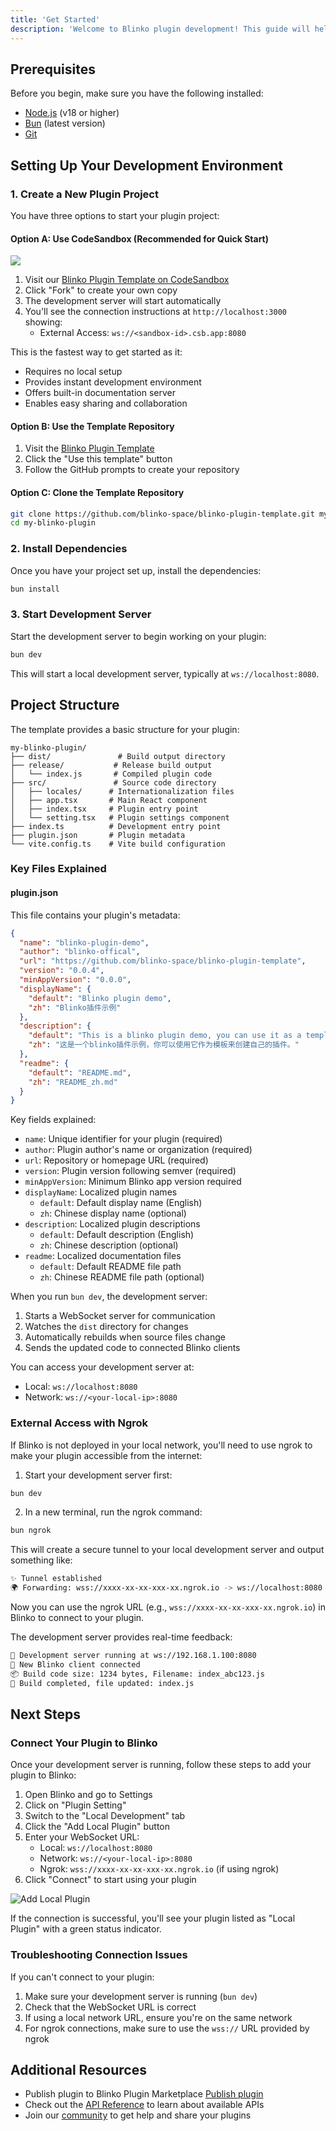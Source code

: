 ```yaml
---
title: 'Get Started'
description: 'Welcome to Blinko plugin development! This guide will help you set up your development environment and create your first plugin.'
---
```


## Prerequisites

Before you begin, make sure you have the following installed:
- [Node.js](https://nodejs.org/) (v18 or higher)
- [Bun](https://bun.sh/) (latest version)
- [Git](https://git-scm.com/)

## Setting Up Your Development Environment

### 1. Create a New Plugin Project

You have three options to start your plugin project:

#### Option A: Use CodeSandbox (Recommended for Quick Start)

<img className="rounded-2xl" src="/images/2025-02-20-17-21-33.png"/>   

1. Visit our [Blinko Plugin Template on CodeSandbox](https://codesandbox.io/p/github/blinko-space/blinko-plugin-template/main)
2. Click "Fork" to create your own copy
3. The development server will start automatically
4. You'll see the connection instructions at `http://localhost:3000` showing:
   - External Access: `ws://<sandbox-id>.csb.app:8080`

This is the fastest way to get started as it:
- Requires no local setup
- Provides instant development environment
- Offers built-in documentation server
- Enables easy sharing and collaboration

#### Option B: Use the Template Repository

1. Visit the [Blinko Plugin Template](https://github.com/blinko-space/blinko-plugin-template)
2. Click the "Use this template" button
3. Follow the GitHub prompts to create your repository

#### Option C: Clone the Template Repository

```bash
git clone https://github.com/blinko-space/blinko-plugin-template.git my-blinko-plugin
cd my-blinko-plugin
```

### 2. Install Dependencies

Once you have your project set up, install the dependencies:

```bash
bun install
```

### 3. Start Development Server

Start the development server to begin working on your plugin:

```bash
bun dev
```

This will start a local development server, typically at `ws://localhost:8080`.

## Project Structure

The template provides a basic structure for your plugin:

```
my-blinko-plugin/
├── dist/               # Build output directory
├── release/           # Release build output
│   └── index.js       # Compiled plugin code
├── src/               # Source code directory
│   ├── locales/      # Internationalization files
│   ├── app.tsx       # Main React component
│   ├── index.tsx     # Plugin entry point
│   └── setting.tsx   # Plugin settings component
├── index.ts          # Development entry point
├── plugin.json       # Plugin metadata
└── vite.config.ts    # Vite build configuration
```

### Key Files Explained

#### plugin.json
This file contains your plugin's metadata:
```json
{
  "name": "blinko-plugin-demo",
  "author": "blinko-offical",
  "url": "https://github.com/blinko-space/blinko-plugin-template",
  "version": "0.0.4",
  "minAppVersion": "0.0.0",
  "displayName": {
    "default": "Blinko plugin demo",
    "zh": "Blinko插件示例"
  },
  "description": {
    "default": "This is a blinko plugin demo, you can use it as a template to create your own plugin.",
    "zh": "这是一个blinko插件示例，你可以使用它作为模板来创建自己的插件。"
  },
  "readme": {
    "default": "README.md",
    "zh": "README_zh.md"
  }
}
```

Key fields explained:
- `name`: Unique identifier for your plugin (required)
- `author`: Plugin author's name or organization (required)
- `url`: Repository or homepage URL (required)
- `version`: Plugin version following semver (required)
- `minAppVersion`: Minimum Blinko app version required
- `displayName`: Localized plugin names
  - `default`: Default display name (English)
  - `zh`: Chinese display name (optional)
- `description`: Localized plugin descriptions
  - `default`: Default description (English)
  - `zh`: Chinese description (optional)
- `readme`: Localized documentation files
  - `default`: Default README file path
  - `zh`: Chinese README file path (optional)


When you run `bun dev`, the development server:
1. Starts a WebSocket server for communication
2. Watches the `dist` directory for changes
3. Automatically rebuilds when source files change
4. Sends the updated code to connected Blinko clients

You can access your development server at:
- Local: `ws://localhost:8080`
- Network: `ws://<your-local-ip>:8080`

### External Access with Ngrok

If Blinko is not deployed in your local network, you'll need to use ngrok to make your plugin accessible from the internet:

1. Start your development server first:
```bash
bun dev
```

2. In a new terminal, run the ngrok command:
```bash
bun ngrok
```

This will create a secure tunnel to your local development server and output something like:
```bash
✨ Tunnel established
🌍 Forwarding: wss://xxxx-xx-xx-xxx-xx.ngrok.io -> ws://localhost:8080
```

Now you can use the ngrok URL (e.g., `wss://xxxx-xx-xx-xxx-xx.ngrok.io`) in Blinko to connect to your plugin.

The development server provides real-time feedback:
```bash
🎉 Development server running at ws://192.168.1.100:8080
🔌 New Blinko client connected
📦 Build code size: 1234 bytes, Filename: index_abc123.js
🔄 Build completed, file updated: index.js
```

## Next Steps

### Connect Your Plugin to Blinko
Once your development server is running, follow these steps to add your plugin to Blinko:

1. Open Blinko and go to Settings
2. Click on "Plugin Setting"
3. Switch to the "Local Development" tab
4. Click the "Add Local Plugin" button
5. Enter your WebSocket URL:
   - Local: `ws://localhost:8080`
   - Network: `ws://<your-local-ip>:8080`
   - Ngrok: `wss://xxxx-xx-xx-xxx-xx.ngrok.io` (if using ngrok)
6. Click "Connect" to start using your plugin

![Add Local Plugin](/images/2025-02-20-16-07-21.png)

If the connection is successful, you'll see your plugin listed as "Local Plugin" with a green status indicator.

### Troubleshooting Connection Issues

If you can't connect to your plugin:
1. Make sure your development server is running (`bun dev`)
2. Check that the WebSocket URL is correct
3. If using a local network URL, ensure you're on the same network
4. For ngrok connections, make sure to use the `wss://` URL provided by ngrok

## Additional Resources
- Publish plugin to Blinko Plugin Marketplace [Publish plugin](/plugins/publish-plugin)
- Check out the [API Reference](/plugins/api-reference) to learn about available APIs
- Join our [community](/community/community) to get help and share your plugins

